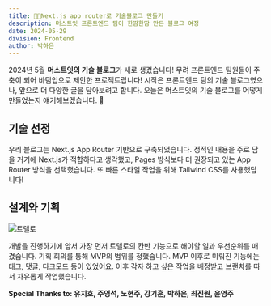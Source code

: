 ```yaml
---
title: 👩‍💻Next.js app router로 기술블로그 만들기
description: 머스트잇 프론트엔드 팀이 한땀한땀 만든 블로그 여정
date: 2024-05-29
division: Frontend
author: 박하은
---
```


2024년 5월 **머스트잇의 기술 블로그**가 새로 생겼습니다!
무려 프론트엔드 팀원들이 주축이 되어 바텀업으로 제안한 프로젝트랍니다!
시작은 프론트엔드 팀의 기술 블로그였으나, 앞으로 더 다양한 글을 담아보려고 합니다.
오늘은 머스트잇의 기술 블로그를 어떻게 만들었는지 얘기해보겠습니다. 👏

## 기술 선정

우리 블로그는 Next.js App Router 기반으로 구축되었습니다.
정적인 내용을 주로 담을 거기에 Next.js가 적합하다고 생각했고, Pages 방식보다 더 권장되고 있는 App Router 방식을 선택했습니다.
또 빠른 스타일 작업을 위해 Tailwind CSS를 사용했답니다!

## 설계와 기획

![트렐로](/images/article/trello.png)

개발을 진행하기에 앞서 가장 먼저 트렐로의 칸반 기능으로 해야할 일과 우선순위를 매겼습니다.
기획 회의를 통해 MVP의 범위를 정했습니다. MVP 이후로 미뤄진 기능에는 태그, 댓글, 다크모드 등이 있었어요.
이후 각자 하고 싶은 작업을 배정받고 브랜치를 따서 자유롭게 작업했습니다.



**Special Thanks to: 유지호, 주영석, 노현주, 강기훈, 박하은, 최진원, 윤영주**